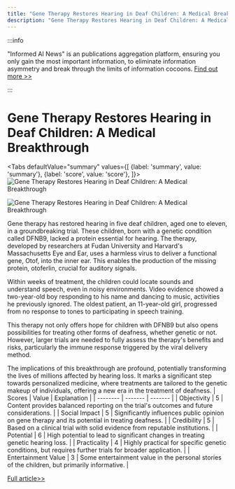 ```yaml
---
title: "Gene Therapy Restores Hearing in Deaf Children: A Medical Breakthrough"
description: "Gene Therapy Restores Hearing in Deaf Children: A Medical Breakthrough"
---
```



:::info

"Informed AI News" is an publications aggregation platform, ensuring you only gain the most important information, to eliminate information asymmetry and break through the limits of information cocoons.  [Find out more >>](/docs/guides)

:::

# Gene Therapy Restores Hearing in Deaf Children: A Medical Breakthrough


<Tabs
	defaultValue="summary"
	values={[
	{label: 'summary', value: 'summary'},
	{label: 'score', value: 'score'},
]}>
<TabItem value="summary">
<img
  src="https://image.informedainews.com/2024/06/Tec-xd1-1717638913-0.jpg"
  alt="Gene Therapy Restores Hearing in Deaf Children: A Medical Breakthrough"
/>

<img
  src="https://image.informedainews.com/2024/06/Tec-4Cl-1717638913-1.jpg"
  alt="Gene Therapy Restores Hearing in Deaf Children: A Medical Breakthrough"
/>



Gene therapy has restored hearing in five deaf children, aged one to eleven, in a groundbreaking trial. These children, born with a genetic condition called DFNB9, lacked a protein essential for hearing. The therapy, developed by researchers at Fudan University and Harvard's Massachusetts Eye and Ear, uses a harmless virus to deliver a functional gene, Otof, into the inner ear. This enables the production of the missing protein, otoferlin, crucial for auditory signals.

Within weeks of treatment, the children could locate sounds and understand speech, even in noisy environments. Video evidence showed a two-year-old boy responding to his name and dancing to music, activities he previously ignored. The oldest patient, an 11-year-old girl, progressed from no response to tones to participating in speech training.

This therapy not only offers hope for children with DFNB9 but also opens possibilities for treating other forms of deafness, whether genetic or not. However, larger trials are needed to fully assess the therapy's benefits and risks, particularly the immune response triggered by the viral delivery method.

The implications of this breakthrough are profound, potentially transforming the lives of millions affected by hearing loss. It marks a significant step towards personalized medicine, where treatments are tailored to the genetic makeup of individuals, offering a new era in the treatment of deafness.
</TabItem>
<TabItem value="score">
	| Scores     | Value   | Explanation |
	| -------- | ------- | ------- |
	| Objectivity  | 5    | Content provides balanced reporting on the trial's outcomes and future considerations.    |
	| Social Impact | 5     | Significantly influences public opinion on gene therapy and its potential in treating deafness.    |
	| Credibility    | 5    | Based on a clinical trial with solid evidence from reputable institutions.    |
	| Potential    | 6    | High potential to lead to significant changes in treating genetic hearing loss.    |
	| Practicality    | 4    | Highly practical for specific genetic conditions, but requires further trials for broader application.    |
	| Entertainment Value    | 3    | Some entertainment value in the personal stories of the children, but primarily informative.    |
</TabItem>
</Tabs>

[Full article>>](https://www.theguardian.com/science/article/2024/jun/05/gene-therapy-trial-restores-hearing-in-both-ears-for-deaf-children)
